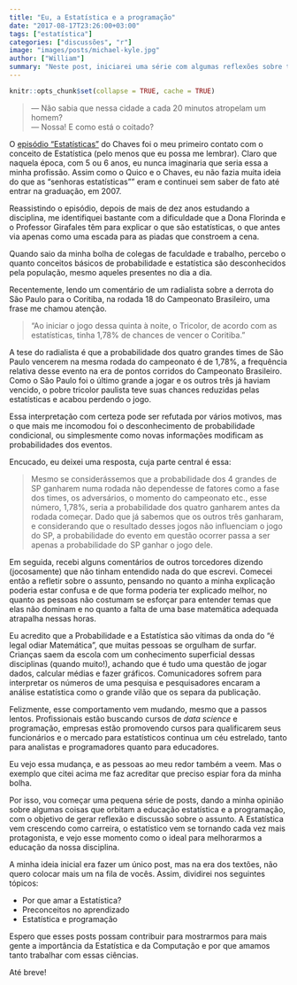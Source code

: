 ```yaml
---
title: "Eu, a Estatística e a programação"
date: "2017-08-17T23:26:00+03:00"
tags: ["estatística"]
categories: ["discussões", "r"]
image: "images/posts/michael-kyle.jpg"
author: ["William"]
summary: "Neste post, iniciarei uma série com algumas reflexões sobre temas que orbitam o ensino de Estatística e a importância da programação na vida do estatístico."
---
```


```r
knitr::opts_chunk$set(collapse = TRUE, cache = TRUE)
```

> --- Não sabia que nessa cidade a cada 20 minutos atropelam um homem? <br>
> --- Nossa! E como está o coitado?

O [episódio "Estatísticas"](https://youtu.be/UbRNe4OGXcQ?t=634) do Chaves foi o meu primeiro contato com o conceito de Estatística (pelo menos que eu possa me lembrar). Claro que naquela época, com 5 ou 6 anos, eu nunca imaginaria que seria essa a minha profissão. Assim como o Quico e o Chaves, eu não fazia muita ideia do que as "senhoras estatísticas"" eram e continuei sem saber de fato até entrar na graduação, em 2007.

Reassistindo o episódio, depois de mais de dez anos estudando a disciplina, me identifiquei bastante com a dificuldade que a Dona Florinda e o Professor Girafales têm para explicar o que são estatísticas, o que antes via apenas como uma escada para as piadas que constroem a cena.

Quando saio da minha bolha de colegas de faculdade e trabalho, percebo o quanto conceitos básicos de probabilidade e estatística são desconhecidos pela população, mesmo aqueles presentes no dia a dia.

Recentemente, lendo um comentário de um radialista sobre a derrota do São Paulo para o Coritiba, na rodada 18 do Campeonato Brasileiro, uma frase me chamou atenção.

> "Ao iniciar o jogo dessa quinta à noite, o Tricolor, de acordo com as estatísticas, tinha 1,78% de chances de vencer o Coritiba."

A tese do radialista é que a probabilidade dos quatro grandes times de São Paulo vencerem na mesma rodada do campeonato é de 1,78%, a frequência relativa desse evento na era de pontos corridos do Campeonato Brasileiro. Como o São Paulo foi o último grande a jogar e os outros três já haviam vencido, o pobre tricolor paulista teve suas chances reduzidas pelas estatísticas e acabou perdendo o jogo.

Essa interpretação com certeza pode ser refutada por vários motivos, mas o que mais me incomodou foi o desconhecimento de probabilidade condicional, ou simplesmente como novas informações modificam as probabilidades dos eventos.

Encucado, eu deixei uma resposta, cuja parte central é essa:

> Mesmo se considerássemos que a probabilidade dos 4 grandes de SP ganharem numa rodada não dependesse de fatores como a fase dos times, os adversários, o momento do campeonato etc., esse número, 1,78%, seria a probabilidade dos quatro ganharem antes da rodada começar. Dado que já sabemos que os outros três ganharam, e considerando que o resultado desses jogos não influenciam o jogo do SP, a probabilidade do evento em questão ocorrer passa a ser apenas a probabilidade do SP ganhar o jogo dele.

Em seguida, recebi alguns comentários de outros torcedores dizendo (jocosamente) que não tinham entendido nada do que escrevi. Comecei então a refletir sobre o assunto, pensando no quanto a minha explicação poderia estar confusa e de que forma poderia ter explicado melhor, no quanto as pessoas não costumam se esforçar para entender temas que elas não dominam e no quanto a falta de uma base matemática adequada atrapalha nessas horas.

Eu acredito que a Probabilidade e a Estatística são vítimas da onda do "é legal odiar Matemática", que muitas pessoas se orgulham de surfar. Crianças saem da escola com um conhecimento superficial dessas disciplinas (quando muito!), achando que é tudo uma questão de jogar dados, calcular médias e fazer gráficos. Comunicadores sofrem para interpretar os números de uma pesquisa e pesquisadores encaram a análise estatística como o grande vilão que os separa da publicação.

Felizmente, esse comportamento vem mudando, mesmo que a passos lentos. Profissionais estão buscando cursos de *data science* e programação, empresas estão promovendo cursos para qualificarem seus funcionários e o mercado para estatísticos continua um céu estrelado, tanto para analistas e programadores quanto para educadores.

Eu vejo essa mudança, e as pessoas ao meu redor também a veem. Mas o exemplo que citei acima me faz acreditar que preciso espiar fora da minha bolha.

Por isso, vou começar uma pequena série de posts, dando a minha opinião sobre algumas coisas que orbitam a educação estatística e a programação, com o objetivo de gerar reflexão e discussão sobre o assunto. A Estatística vem crescendo como carreira, o estatístico vem se tornando cada vez mais protagonista, e vejo esse momento como o ideal para melhorarmos a educação da nossa disciplina. 

A minha ideia inicial era fazer um único post, mas na era dos textões, não quero colocar mais um na fila de vocês. Assim, dividirei nos seguintes tópicos:

- Por que amar a Estatística?
- Preconceitos no aprendizado
- Estatística e programação

Espero que esses posts possam contribuir para mostrarmos para mais gente a importância da Estatística e da Computação e por que amamos tanto trabalhar com essas ciências.

Até breve!



